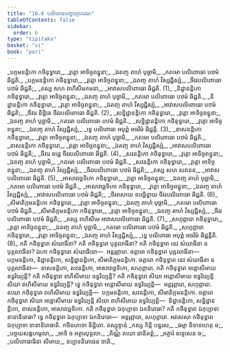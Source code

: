 ```yaml
---
title: "16.6 បលិពោធបញ្ហាព្យាករណ"
tableOfContents: false
sidebar:
  order: 6
type: "tipitaka"
basket: "vi"
book: "pari"
---
```



<DynamicBreadcrumb />

<Division number="415" book="pari">

<Paragraph number="1917" type="verses" book="pari">
_បក្កមនន្តិកោ កថិនុទ្ធារោ,_  
_វុត្តោ អាទិច្ចពន្ធុនា;_  
_ឯតញ្ច តាហំ បុច្ឆាមិ,_  
_កតមោ បលិពោធោ បឋមំ ឆិជ្ជតិ._  

</Paragraph>

<Paragraph number="1918" type="verses" book="pari">
_បក្កមនន្តិកោ កថិនុទ្ធារោ,_  
_វុត្តោ អាទិច្ចពន្ធុនា;_  
_ឯតញ្ច តាហំ វិស្សជ្ជិស្សំ,_  
_ចីវរបលិពោធោ បឋមំ ឆិជ្ជតិ;_  
_តស្ស សហ ពហិសីមគមនា,_  
_អាវាសបលិពោធោ ឆិជ្ជតិ. (1)_  

</Paragraph>

<Paragraph number="1919" type="verses" book="pari">
_និដ្ឋានន្តិកោ កថិនុទ្ធារោ,_  
_វុត្តោ អាទិច្ចពន្ធុនា;_  
_ឯតញ្ច តាហំ បុច្ឆាមិ,_  
_កតមោ បលិពោធោ បឋមំ ឆិជ្ជតិ._  

</Paragraph>

<Paragraph number="1920" type="verses" book="pari">
_និដ្ឋានន្តិកោ កថិនុទ្ធារោ,_  
_វុត្តោ អាទិច្ចពន្ធុនា;_  
_ឯតញ្ច តាហំ វិស្សជ្ជិស្សំ,_  
_អាវាសបលិពោធោ បឋមំ ឆិជ្ជតិ;_  
_ចីវរេ និដ្ឋិតេ ចីវរបលិពោធោ ឆិជ្ជតិ. (2)_  

</Paragraph>

<Paragraph number="1921" type="verses" book="pari">
_សន្និដ្ឋានន្តិកោ កថិនុទ្ធារោ,_  
_វុត្តោ អាទិច្ចពន្ធុនា;_  
_ឯតញ្ច តាហំ បុច្ឆាមិ,_  
_កតមោ បលិពោធោ បឋមំ ឆិជ្ជតិ._  

</Paragraph>

<Paragraph number="1922" type="verses" book="pari">
_សន្និដ្ឋានន្តិកោ កថិនុទ្ធារោ,_  
_វុត្តោ អាទិច្ចពន្ធុនា;_  
_ឯតញ្ច តាហំ វិស្សជ្ជិស្សំ,_  
_ទ្វេ បលិពោធា អបុព្ពំ អចរិមំ ឆិជ្ជន្តិ. (3)_  

</Paragraph>

<Paragraph number="1923" type="verses" book="pari">
_នាសនន្តិកោ កថិនុទ្ធារោ,_  
_វុត្តោ អាទិច្ចពន្ធុនា;_  
_ឯតញ្ច តាហំ បុច្ឆាមិ,_  
_កតមោ បលិពោធោ បឋមំ ឆិជ្ជតិ._  

</Paragraph>

<Paragraph number="1924" type="verses" book="pari">
_នាសនន្តិកោ កថិនុទ្ធារោ,_  
_វុត្តោ អាទិច្ចពន្ធុនា;_  
_ឯតញ្ច តាហំ វិស្សជ្ជិស្សំ,_  
_អាវាសបលិពោធោ បឋមំ ឆិជ្ជតិ;_  
_ចីវរេ នដ្ឋេ ចីវរបលិពោធោ ឆិជ្ជតិ. (4)_  

</Paragraph>

<Paragraph number="1925" type="verses" book="pari">
_សវនន្តិកោ កថិនុទ្ធារោ,_  
_វុត្តោ អាទិច្ចពន្ធុនា;_  
_ឯតញ្ច តាហំ បុច្ឆាមិ,_  
_កតមោ បលិពោធោ បឋមំ ឆិជ្ជតិ._  

</Paragraph>

<Paragraph number="1926" type="verses" book="pari">
_សវនន្តិកោ កថិនុទ្ធារោ,_  
_វុត្តោ អាទិច្ចពន្ធុនា;_  
_ឯតញ្ច តាហំ វិស្សជ្ជិស្សំ,_  
_ចីវរបលិពោធោ បឋមំ ឆិជ្ជតិ;_  
_តស្ស សហ សវនេន,_  
_អាវាសបលិពោធោ ឆិជ្ជតិ. (5)_  

</Paragraph>

<Paragraph number="1927" type="verses" book="pari">
_អាសាវច្ឆេទិកោ កថិនុទ្ធារោ,_  
_វុត្តោ អាទិច្ចពន្ធុនា;_  
_ឯតញ្ច តាហំ បុច្ឆាមិ,_  
_កតមោ បលិពោធោ បឋមំ ឆិជ្ជតិ._  

</Paragraph>

<Paragraph number="1928" type="verses" book="pari">
_អាសាវច្ឆេទិកោ កថិនុទ្ធារោ,_  
_វុត្តោ អាទិច្ចពន្ធុនា;_  
_ឯតញ្ច តាហំ វិស្សជ្ជិស្សំ,_  
_អាវាសបលិពោធោ បឋមំ ឆិជ្ជតិ;_  
_ចីវរាសាយ ឧបច្ឆិន្នាយ ចីវរបលិពោធោ ឆិជ្ជតិ. (6)_  

</Paragraph>

<Paragraph number="1929" type="verses" book="pari">
_សីមាតិក្កមនន្តិកោ កថិនុទ្ធារោ,_  
_វុត្តោ អាទិច្ចពន្ធុនា;_  
_ឯតញ្ច តាហំ បុច្ឆាមិ,_  
_កតមោ បលិពោធោ បឋមំ ឆិជ្ជតិ._  

</Paragraph>

<Paragraph number="1930" type="verses" book="pari">
_សីមាតិក្កមនន្តិកោ កថិនុទ្ធារោ,_  
_វុត្តោ អាទិច្ចពន្ធុនា;_  
_ឯតញ្ច តាហំ វិស្សជ្ជិស្សំ,_  
_ចីវរបលិពោធោ បឋមំ ឆិជ្ជតិ;_  
_តស្ស ពហិសីមេ អាវាសបលិពោធោ ឆិជ្ជតិ. (7)_  

</Paragraph>

<Paragraph number="1931" type="verses" book="pari">
_សហុព្ភារោ កថិនុទ្ធារោ,_  
_វុត្តោ អាទិច្ចពន្ធុនា;_  
_ឯតញ្ច តាហំ បុច្ឆាមិ,_  
_កតមោ បលិពោធោ បឋមំ ឆិជ្ជតិ._  

</Paragraph>

<Paragraph number="1932" type="verses" book="pari">
_សហុព្ភារោ កថិនុទ្ធារោ,_  
_វុត្តោ អាទិច្ចពន្ធុនា;_  
_ឯតញ្ច តាហំ វិស្សជ្ជិស្សំ,_  
_ទ្វេ បលិពោធា អបុព្ពំ អចរិមំ ឆិជ្ជន្តីតិ. (8)_  

</Paragraph>

</Division>
<Division number="416" book="pari">

<Paragraph number="1933" book="pari">
កតិ កថិនុទ្ធារា សំឃាធីនា? កតិ កថិនុទ្ធារា បុគ្គលាធីនា? កតិ កថិនុទ្ធារា នេវ សំឃាធីនា ន បុគ្គលាធីនា? ឯកោ កថិនុទ្ធារោ សំឃាធីនោ—  អន្តរុព្ភារោ. ចត្តារោ កថិនុទ្ធារា បុគ្គលាធីនា—  បក្កមនន្តិកោ, និដ្ឋានន្តិកោ, សន្និដ្ឋានន្តិកោ, សីមាតិក្កមនន្តិកោ. ចត្តារោ កថិនុទ្ធារា នេវ សំឃាធីនា ន បុគ្គលាធីនា—  នាសនន្តិកោ, សវនន្តិកោ, អាសាវច្ឆេទិកោ, សហុព្ភារោ. កតិ កថិនុទ្ធារា អន្តោសីមាយ ឧទ្ធរិយ្យន្តិ? កតិ កថិនុទ្ធារា ពហិសីមាយ ឧទ្ធរិយ្យន្តិ? កតិ កថិនុទ្ធារា សិយា អន្តោសីមាយ ឧទ្ធរិយ្យន្តិ សិយា ពហិសីមាយ ឧទ្ធរិយ្យន្តិ? ទ្វេ កថិនុទ្ធារា អន្តោសីមាយ ឧទ្ធរិយ្យន្តិ—  អន្តរុព្ភារោ, សហុព្ភារោ. តយោ កថិនុទ្ធារា ពហិសីមាយ ឧទ្ធរិយ្យន្តិ—  បក្កមនន្តិកោ, សវនន្តិកោ, សីមាតិក្កមនន្តិកោ. ចត្តារោ កថិនុទ្ធារា សិយា អន្តោសីមាយ ឧទ្ធរិយ្យន្តិ សិយា ពហិសីមាយ ឧទ្ធរិយ្យន្តិ—  និដ្ឋានន្តិកោ, សន្និដ្ឋានន្តិកោ, នាសនន្តិកោ, អាសាវច្ឆេទិកោ.
</Paragraph>

<Paragraph number="1934" book="pari">
កតិ កថិនុទ្ធារា ឯកុប្បាទា ឯកនិរោធា? កតិ កថិនុទ្ធារា ឯកុប្បាទា នានានិរោធា? ទ្វេ កថិនុទ្ធារា ឯកុប្បាទា ឯកនិរោធា—  អន្តរុព្ភារោ, សហុព្ភារោ. អវសេសា កថិនុទ្ធារា ឯកុប្បាទា នានានិរោធាតិ.

</Paragraph>
</Division>

<Paragraph number="1935" type="center" book="pari">
កថិនភេទោ និដ្ឋិតោ.



</Paragraph>

<Paragraph number="1936" type="center" book="pari">
តស្សុទ្ទានំ


</Paragraph>

<Paragraph number="1937" type="verses" book="pari">
_កស្ស កិន្តិ បន្នរស,_  
_ធម្មា និទានហេតុ ច;_  
_បច្ចយសង្គហមូលា,_  
_អាទិ ច អត្ថារបុគ្គលា._  

</Paragraph>

<Paragraph number="1938" type="verses" book="pari">
_តិណ្ណំ តយោ ជានិតព្ពំ,_  
_អត្ថារំ ឧទ្ទេសេន ច;_  
_បលិពោធាធិនា សីមាយ,_  
ឧប្បាទនិរោធេន ចាតិ._
</Paragraph>